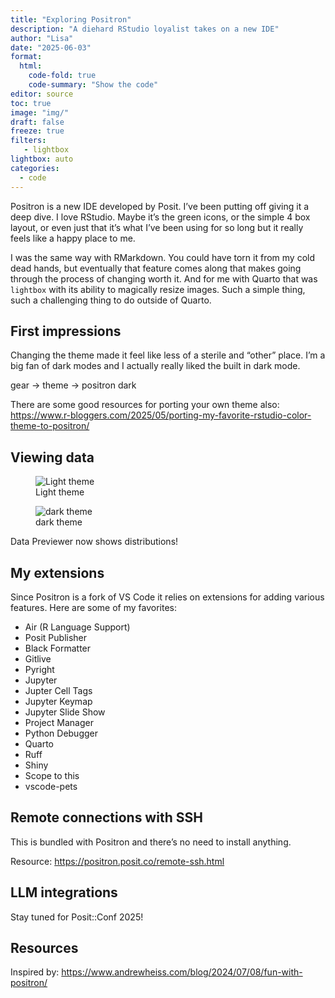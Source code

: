 ```yaml
---
title: "Exploring Positron"
description: "A diehard RStudio loyalist takes on a new IDE"
author: "Lisa"
date: "2025-06-03"
format:
  html:
    code-fold: true
    code-summary: "Show the code"
editor: source
toc: true
image: "img/"
draft: false
freeze: true
filters:
   - lightbox
lightbox: auto
categories:
  - code
---
```


Positron is a new IDE developed by Posit. I've been putting off giving it a deep dive. I love RStudio. Maybe it's the green icons, or the simple 4 box layout, or even just that it's what I've been using for so long but it really feels like a happy place to me. 

I was the same way with RMarkdown. You could have torn it from my cold dead hands, but eventually that feature comes along that makes going through the process of changing worth it. And for me with Quarto that was `lightbox` with its ability to magically resize images. Such a simple thing, such a challenging thing to do outside of Quarto. 

## First impressions 

Changing the theme made it feel like less of a sterile and "other" place. I'm a big fan of dark modes and I actually really liked the built in dark mode. 

gear -> theme -> positron dark  

There are some good resources for porting your own theme also: <https://www.r-bloggers.com/2025/05/porting-my-favorite-rstudio-color-theme-to-positron/> 

## Viewing data 

::: {#fig-elephants layout-ncol=2}

![Light theme](img/positron-theme-light.png){#fig-light-theme}

![dark theme](img/positron-data.png){#fig-dark-theme}

Data Previewer now shows distributions!
:::

## My extensions 

Since Positron is a fork of VS Code it relies on extensions for adding various features. Here are some of my favorites: 

- Air (R Language Support)
- Posit Publisher
- Black Formatter
- Gitlive
- Pyright
- Jupyter
- Jupter Cell Tags 
- Jupyter Keymap 
- Jupyter Slide Show 
- Project Manager
- Python Debugger 
- Quarto
- Ruff
- Shiny 
- Scope to this
- vscode-pets

<!--
Soon: 

- [databot](https://positpbc.atlassian.net/wiki/spaces/POSITRON/pages/1613365269/Databot+Getting+Started#Installation)
- [Positron Assistant](https://connect.posit.it/positron-wiki/positron-assistant.html)
-->

## Remote connections with SSH 

This is bundled with Positron and there’s no need to install anything.

Resource: <https://positron.posit.co/remote-ssh.html> 

## LLM integrations 

Stay tuned for Posit::Conf 2025!

## Resources 

Inspired by: <https://www.andrewheiss.com/blog/2024/07/08/fun-with-positron/> 
